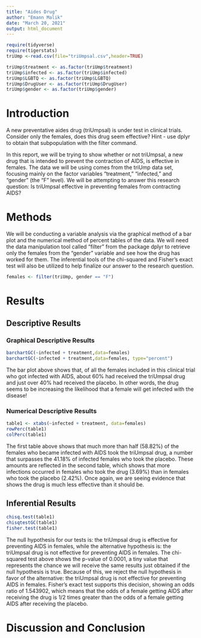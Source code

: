 ```yaml
---
title: "Aides Drug"
author: "Emann Malik"
date: "March 20, 2021"
output: html_document
---
```


```r
require(tidyverse)
require(tigerstats)
triUmp <-read.csv(file="triUmpsal.csv",header=TRUE)
```
```r
triUmp$treatment <- as.factor(triUmp$treatment)
triUmp$infected <- as.factor(triUmp$infected)
triUmp$LGBTQ <- as.factor(triUmp$LGBTQ)
triUmp$DrugUser <- as.factor(triUmp$DrugUser)
triUmp$gender <- as.factor(triUmp$gender)
```

# Introduction

<!--In this section you explain what you are trying to show.  Where did the data come from?  What is the research or other question you are trying to answer?.  If you skimp in this section expect to be marked down in your grade. Paint a picture of the project a couple of paragraphs is expected!-->
  
A new  preventative aides drug (triUmpsal) is under test in clinical trials. Consider only the females, does this drug seem effective?  Hint - use dplyr to obtain that subpopulation with the filter command.
  
In this report, we will be trying to show whether or not triUmpsal, a new drug that is intended to prevent the contraction of AIDS, is effective in females. The data we will be using comes from the triUmp data set, focusing mainly on the factor variables "treatment," "infected," and "gender" (the "F" level). We will be attempting to answer this research question: Is triUmpsal effective in preventing females from contracting AIDS?
  
# Methods

<!--Decide on your methods:  use "variable analysis" or other appropriate descriptors.  Make sure to choose at least one graphical method and at least one numerical method. Discuss what data manipulations may be needed for example subsetting or other binning procedures and what sort of graphical displays and inferential tools will be used!-->
  
We will be conducting a variable analysis via the graphical method of a bar plot and the numerical method of percent tables of the data. We will need the data manipulation tool called "filter" from the package dplyr to retrieve only the females from the "gender" variable and see how the drug has worked for them. The inferential tools of the chi-squared and Fisher's exact test will also be utilized to help finalize our answer to the research question.
  
```r
females <- filter(triUmp, gender == "F")
```
  
# Results

<!--Divide this section into two sub-sections:  One for your descriptive  results and one for your inferential results.!-->

## Descriptive Results

### Graphical Descriptive Results

<!--Graphical results here.  Make sure to show your code.  Provide appropriate labels for axes, giving units if possible, and provide a good title for the graph, too.  Use the graphical results to describe the patterns if any that exist in the data as focused toward the research question. Bottom line is to explain the features of the graph that are relevant to conforming or departing to what is expected by your null hypothesis !-->
  
```r
barchartGC(~infected + treatment,data=females)
barchartGC(~infected + treatment,data=females, type="percent")

```
  
The bar plot above shows that, of all the females included in this clinical trial who got infected with AIDS, about 60% had received the triUmpsal drug and just over 40% had received the placebo. In other words, the drug seems to be increasing the likelihood that a female will get infected with the disease!
  
### Numerical Descriptive Results

<!--Numerical results go here. Use the numerical results to describe the patterns if any that exist in the data as focused toward the research question!-->
  
```r
table1 <- xtabs(~infected + treatment, data=females)
rowPerc(table1)
colPerc(table1)
```
  
The first table above shows that much more than half (58.82%) of the females who became infected with AIDS took the triUmpsal drug, a number that surpasses the 41.18% of infected females who took the placebo. These amounts are reflected in the second table, which shows that more infections occurred in females who took the drug (3.69%) than in females who took the placebo (2.42%). Once again, we are seeing evidence that shows the drug is much less effective than it should be.
  
## Inferential Results

<!--State hypothesis clearly.  Make sure your discussion of the inferential test covers all the aspects that the test output produces, such as test statistic, p-value etc.  Make a decision about the null hypothesis, explain the assumptions on which the selected test/procedure was based, and why the chosen procedure satisfys the assumptions and is appropriate to answer the research question!-->
  
```r
chisq.test(table1)
chisqtestGC(table1)
fisher.test(table1)
```
  
The null hypothesis for our tests is: the triUmpsal drug is effective for preventing AIDS in females, while the alternative hypothesis is: the triUmpsal drug is not effective for preventing AIDS in females. The chi-squared test above shows the p-value of 0.0001, a tiny value that represents the chance we will receive the same results just obtained if the null hypothesis is true. Because of this, we reject the null hypothesis in favor of the alternative: the triUmpsal drug is not effective for preventing AIDS in females. Fisher's exact test supports this decision, showing an odds ratio of 1.543902, which means that the odds of a female getting AIDS after receiving the drug is 1/2 times greater than the odds of a female getting AIDS after receiving the placebo.
  
# Discussion and Conclusion

<!--Discussion and conclusion here.  If you found a relationship be sure to consider whether the relationship occurs because one of the variavbles causes the other, or whether they perhasps are related for some other reason.  Watch the chapter 6 videos from the GeorgeTown videos collection.!-->
  

  
